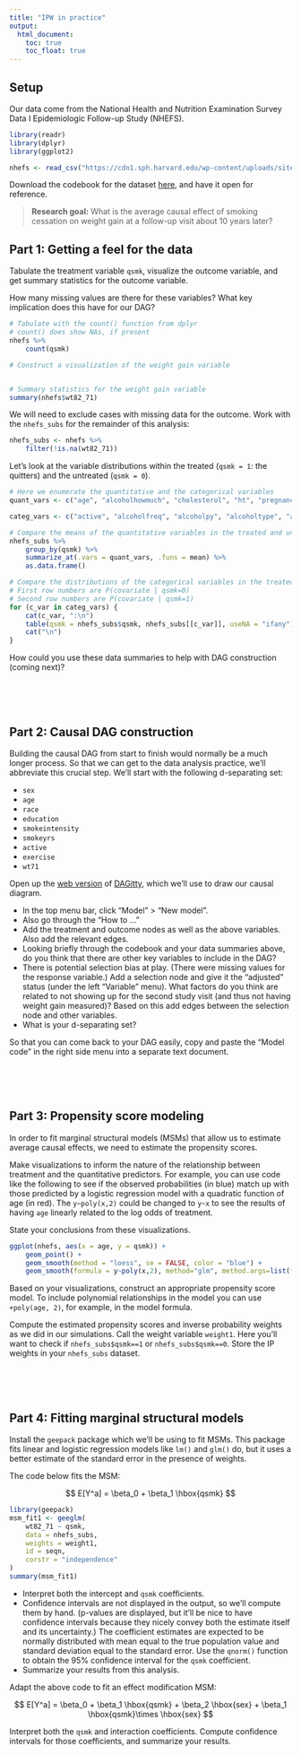 ```yaml
---
title: "IPW in practice"
output: 
  html_document:
    toc: true
    toc_float: true
---
```


## Setup

Our data come from the National Health and Nutrition Examination Survey Data I Epidemiologic Follow-up Study (NHEFS).

```r
library(readr)
library(dplyr)
library(ggplot2)

nhefs <- read_csv("https://cdn1.sph.harvard.edu/wp-content/uploads/sites/1268/1268/20/nhefs.csv")
```

Download the codebook for the dataset [here](https://cdn1.sph.harvard.edu/wp-content/uploads/sites/1268/2012/10/NHEFS_Codebook.xls), and have it open for reference.

> **Research goal:** What is the average causal effect of smoking cessation on weight gain at a follow-up visit about 10 years later?


## Part 1: Getting a feel for the data

Tabulate the treatment variable `qsmk`, visualize the outcome variable, and get summary statistics for the outcome variable.

How many missing values are there for these variables? What key implication does this have for our DAG?

```r
# Tabulate with the count() function from dplyr
# count() does show NAs, if present
nhefs %>%
    count(qsmk)

# Construct a visualization of the weight gain variable


# Summary statistics for the weight gain variable
summary(nhefs$wt82_71)
```

We will need to exclude cases with missing data for the outcome. Work with the `nhefs_subs` for the remainder of this analysis:

```r
nhefs_subs <- nhefs %>%
    filter(!is.na(wt82_71))
```

Let's look at the variable distributions within the treated (`qsmk = 1`: the quitters) and the untreated (`qsmk = 0`).

```r
# Here we enumerate the quantitative and the categorical variables
quant_vars <- c("age", "alcoholhowmuch", "cholesterol", "ht", "pregnancies", "price71", "smokeintensity", "smokeyrs", "tax71", "wt71")

categ_vars <- c("active", "alcoholfreq", "alcoholpy", "alcoholtype", "allergies", "asthma", "boweltrouble", "bronch", "chroniccough", "colitis", "diabetes", "education", "exercise", "hayfever", "hbp", "hbpmed", "headache", "hepatitis", "hf", "hightax82", "income", "infection", "lackpep", "marital", "nerves", "nervousbreak", "otherpain", "pepticulcer", "pica", "polio", "race", "school", "sex", "tb", "tumor", "weakheart", "wtloss")

# Compare the means of the quantitative variables in the treated and untreated
nhefs_subs %>%
    group_by(qsmk) %>%
    summarize_at(.vars = quant_vars, .funs = mean) %>%
    as.data.frame()

# Compare the distributions of the categorical variables in the treated and untreated
# First row numbers are P(covariate | qsmk=0)
# Second row numbers are P(covariate | qsmk=1)
for (c_var in categ_vars) {
    cat(c_var, ":\n")
    table(qsmk = nhefs_subs$qsmk, nhefs_subs[[c_var]], useNA = "ifany") %>% prop.table(margin = 1) %>% print()
    cat("\n")
}
```

How could you use these data summaries to help with DAG construction (coming next)?

<br><br><br>

## Part 2: Causal DAG construction

Building the causal DAG from start to finish would normally be a much longer process. So that we can get to the data analysis practice, we'll abbreviate this crucial step. We'll start with the following d-separating set:

- `sex`
- `age`
- `race`
- `education`
- `smokeintensity`
- `smokeyrs`
- `active`
- `exercise`
- `wt71`

Open up the [web version](http://www.dagitty.net/dags.html) of [DAGitty](http://www.dagitty.net/), which we'll use to draw our causal diagram.

- In the top menu bar, click "Model" > "New model".
- Also go through the "How to ..."
- Add the treatment and outcome nodes as well as the above variables. Also add the relevant edges.
- Looking briefly through the codebook and your data summaries above, do you think that there are other key variables to include in the DAG?
- There is potential selection bias at play. (There were missing values for the response variable.) Add a selection node and give it the "adjusted" status (under the left "Variable" menu). What factors do you think are related to not showing up for the second study visit (and thus not having weight gain measured)? Based on this add edges between the selection node and other variables.
- What is your d-separating set?

So that you can come back to your DAG easily, copy and paste the "Model code" in the right side menu into a separate text document.

<br><br><br>

## Part 3: Propensity score modeling

In order to fit marginal structural models (MSMs) that allow us to estimate average causal effects, we need to estimate the propensity scores.

Make visualizations to inform the nature of the relationship between treatment and the quantitative predictors. For example, you can use code like the following to see if the observed probabilities (in blue) match up with those predicted by a logistic regression model with a quadratic function of age (in red). The `y~poly(x,2)` could be changed to `y~x` to see the results of having `age` linearly related to the log odds of treatment.

State your conclusions from these visualizations.

```r
ggplot(nhefs, aes(x = age, y = qsmk)) +
    geom_point() +
    geom_smooth(method = "loess", se = FALSE, color = "blue") +
    geom_smooth(formula = y~poly(x,2), method="glm", method.args=list(family="binomial"), se = FALSE, color = "red")
```

Based on your visualizations, construct an appropriate propensity score model. To include polynomial relationships in the model you can use `+poly(age, 2)`, for example, in the model formula.

Compute the estimated propensity scores and inverse probability weights as we did in our simulations. Call the weight variable `weight1`. Here you'll want to check if `nhefs_subs$qsmk==1` or `nhefs_subs$qsmk==0`. Store the IP weights in your `nhefs_subs` dataset.

<br><br><br>

## Part 4: Fitting marginal structural models

Install the `geepack` package which we'll be using to fit MSMs. This package fits linear and logistic regression models like `lm()` and `glm()` do, but it uses a better estimate of the standard error in the presence of weights.

The code below fits the MSM:

$$ E[Y^a] = \beta_0 + \beta_1 \hbox{qsmk} $$

```r
library(geepack)
msm_fit1 <- geeglm(
    wt82_71 ~ qsmk,
    data = nhefs_subs,
    weights = weight1,
    id = seqn,
    corstr = "independence"
)
summary(msm_fit1)
```

- Interpret both the intercept and `qsmk` coefficients.
- Confidence intervals are not displayed in the output, so we'll compute them by hand. (p-values are displayed, but it'll be nice to have confidence intervals because they nicely convey both the estimate itself and its uncertainty.) The coefficient estimates are expected to be normally distributed with mean equal to the true population value and standard deviation equal to the standard error. Use the `qnorm()` function to obtain the 95% confidence interval for the `qsmk` coefficient.
- Summarize your results from this analysis.


Adapt the above code to fit an effect modification MSM:

$$ E[Y^a] = \beta_0 + \beta_1 \hbox{qsmk} + \beta_2 \hbox{sex} + \beta_1 \hbox{qsmk}\times \hbox{sex} $$

Interpret both the `qsmk` and interaction coefficients. Compute confidence intervals for those coefficients, and summarize your results.

